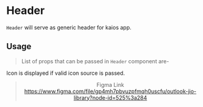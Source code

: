 
<Meta title="MDX/kaiOSHeader" component={Header} />

# Header

`Header` will serve as generic header for kaios app.

## Usage

> List of props that can be passed in `Header` component are-

<Props of={Header} />

Icon is displayed if valid icon source is passed.

<Preview withToolbar>
    <Story
        name="Header White Theme"
        parameters={{
            design: {
                type: 'figma',
                url:
                    'https://www.figma.com/file/gP4MH7PBvUzPFMqh0uSCfU/Outlook-Jio-Library?node-id=525%3A284',
            },
        }}>
        <Header
            text={text('text', 'Heading')}
            theme={select('theme', ['white', 'grey', 'dark'])}
            base={select('base', ['normal', 'large'])}
        />
    </Story>
    <Story name="Header Grey Theme">
        <Header text="Heading" theme="grey" base="normal" />
    </Story>
    <Story name="Header Dark Theme">
        <Header text="Heading" theme="dark" base="normal" />
    </Story>
    <Story name="Header With Icon">
        <Header text="Heading" theme="white" base="normal" />
    </Story>
    <Story name="Header With Large Base">
        <Header text="Heading" theme="white" base="large" />
    </Story>
</Preview>

> Figma Link <https://www.figma.com/file/gp4mh7pbvuzpfmqh0uscfu/outlook-jio-library?node-id=525%3a284>
